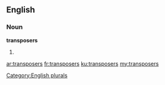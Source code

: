 ==English==

===Noun===
'''transposers'''

# {{plural of|[[transposer]]}}

[[Category:English plurals]]

[[ar:transposers]]
[[fr:transposers]]
[[ku:transposers]]
[[my:transposers]]